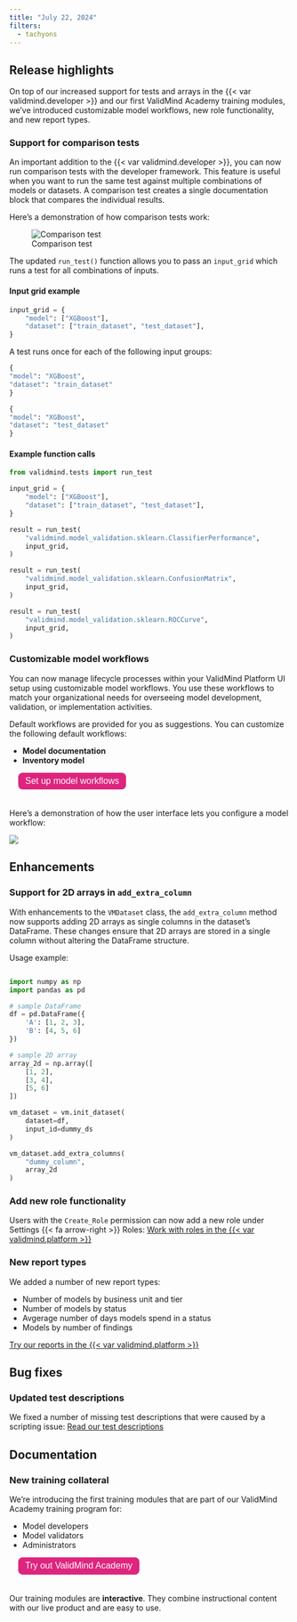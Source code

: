 ```yaml
---
title: "July 22, 2024"
filters:
  - tachyons
---
```


## Release highlights

 On top of our increased support for tests and arrays in the {{< var validmind.developer >}} and our first ValidMind Academy training modules, we've introduced customizable model workflows, new role functionality, and new report types.

<!---
PR #123: Support for comparison tests
URL: https://github.com/validmind/developer-framework/pull/123
Labels: enhancement, highlight
--->
<!---
PR #125: Comparison tests notebook
URL: https://github.com/validmind/developer-framework/pull/125
Labels: enhancement
--->
### Support for comparison tests

An important addition to the {{< var validmind.developer >}}, you can now run comparison tests with the developer framework. This feature is useful when you want to run the same test against multiple combinations of models or datasets. A comparison test creates a single documentation block that compares the individual results.

Here's a demonstration of how comparison tests work: 

![Comparison test](comparison_test.gif){fig-alt="An animated GIF showing a comparison test being run in a notebook." class="screenshot"}

<!-- <video src="comparison_test.mp4" controls alt="A video that demonstrates how you can create new user groups under Settings > Groups." style="width: 80%; border: 1px solid #000; box-shadow: 5px 5px 5px #ccc, -5px 5px 5px #ccc; border-radius: 5px;">
  Your browser does not support the video tag.
</video> -->

The updated `run_test()` function allows you to pass an `input_grid` which runs a test for all combinations of inputs.

#### Input grid example

```python
input_grid = {
    "model": ["XGBoost"],
    "dataset": ["train_dataset", "test_dataset"],
}
```

A test runs once for each of the following input groups:

```python
{
"model": "XGBoost",
"dataset": "train_dataset"
}

{
"model": "XGBoost",
"dataset": "test_dataset"
}
```

#### Example function calls

```python
from validmind.tests import run_test

input_grid = {
    "model": ["XGBoost"],
    "dataset": ["train_dataset", "test_dataset"],
}

result = run_test(
    "validmind.model_validation.sklearn.ClassifierPerformance",
    input_grid,
)

result = run_test(
    "validmind.model_validation.sklearn.ConfusionMatrix",
    input_grid,
)

result = run_test(
    "validmind.model_validation.sklearn.ROCCurve",
    input_grid,
)
```

<!---
PR #209: "Model Workflows" section in Guides
URL: https://github.com/validmind/documentation/pull/209
Labels: documentation
--->
### Customizable model workflows

You can now manage lifecycle processes within your ValidMind Platform UI setup using customizable model workflows. You use these workflows to match your organizational needs for overseeing model development, validation, or implementation activities.


:::: {.flex .flex-wrap .justify-around}

::: {.w-60-ns}
Default workflows are provided for you as suggestions. You can customize the following default workflows:

- **Model documentation** 
- **Inventory model**
:::

::: {.w-40-ns}

<form method="get" action="../../guide/model-workflows/set-up-model-workflows.html" target="_blank">
   <button type="submit" style="color: white; background-color: #de257e; border-radius: 8px; border: none; font-size: 16px; padding: 6.25px 12.5px; margin-left: 16px; margin-bottom: 20px;">Set up model workflows</button>
</form>
:::

::::

Here's a demonstration of how the user interface lets you configure a model workflow: 

![](../../guide/model-workflows/configure-steps.gif){fig-alt="A gif workflow step configuration" class="screenshot"}

## Enhancements

<!---
PR #127: [SC-5175] Enhance add extra column to support 2d arrays
URL: https://github.com/validmind/developer-framework/pull/127
Labels: enhancement
--->
### Support for 2D arrays in `add_extra_column`

With enhancements to the `VMDataset` class, the `add_extra_column` method now supports adding 2D arrays as single columns in the dataset's DataFrame. These changes ensure that 2D arrays are stored in a single column without altering the DataFrame structure.

Usage example:

```python 

import numpy as np
import pandas as pd

# sample DataFrame
df = pd.DataFrame({
    'A': [1, 2, 3],
    'B': [4, 5, 6]
})

# sample 2D array
array_2d = np.array([
    [1, 2],
    [3, 4],
    [5, 6]
])

vm_dataset = vm.init_dataset(
    dataset=df,
    input_id=dummy_ds
)

vm_dataset.add_extra_columns(
    "dummy_column",
    array_2d
)
```

<!---
PR #834: John6797/sc 5172/test result interpretations and risk assessment
URL: https://github.com/validmind/frontend/pull/834
Labels: enhancement
--->
<!-- NR Commented out as AI features are mentioned and there's not enough info here. -->
<!-- ### Test result interpretations and risk assessment

We expanded support for figures and plots when using ValidMind AI interpretations and risk assessments. -->

<!---
PR #824: [SC-5146] add new role modal
URL: https://github.com/validmind/frontend/pull/824
Labels: enhancement
--->
### Add new role functionality

Users with the `Create_Role` permission can now add a new role under Settings {{< fa arrow-right >}} Roles: [Work with roles in the {{< var validmind.platform >}}](https://app.prod.validmind.ai/settings/roles)

<!---
PR #820: Added new report types
URL: https://github.com/validmind/frontend/pull/820
Labels: enhancement
--->
### New report types

We added a number of new report types:

- Number of models by business unit and tier
- Number of models by status
- Avgerage number of days models spend in a status
- Models by number of findings

[Try our reports in the {{< var validmind.platform >}}](https://app.prod.validmind.ai/reports)

## Bug fixes

<!---
PR #229: Updated test descriptions 
URL: https://github.com/validmind/documentation/pull/229
Labels: bug
--->
### Updated test descriptions

We fixed a number of missing test descriptions that were caused by a scripting issue: [Read our test descriptions](../../developer/model-testing/test-descriptions.qmd)

## Documentation

<!---
PR #200: Create training collateral
URL: https://github.com/validmind/documentation/pull/200
Labels: documentation
--->
### New training collateral

:::: {.flex .flex-wrap .justify-around}

::: {.w-60-ns}
We're introducing the first training modules that are part of our ValidMind Academy training program for:

- Model developers
- Model validators
- Administrators
:::

::: {.w-40-ns}
<form method="get" action="../../training/training-overview.html" target="_blank">
   <button type="submit" style="color: white; background-color: #de257e; border-radius: 8px; border: none; font-size: 16px; padding: 6.25px 12.5px; margin-left: 16px; margin-bottom: 20px;">Try out ValidMind Academy</button>
</form>
:::

::::

Our training modules are **interactive**. They combine instructional content with our live product and are easy to use. 

